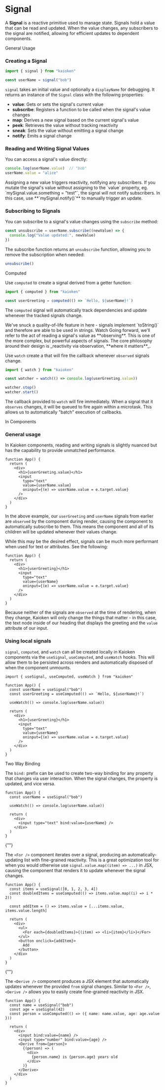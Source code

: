 

# Signal

A **Signal** is a reactive primitive used to manage state. 
Signals hold a value that can be read and updated. 
When the value changes, any subscribers to the signal are notified, 
allowing for efficient updates to dependent components.

<HighlightOnLoad id="general-usage">
  <DocsSectionHeader href="#general-usage">
    General Usage
  </DocsSectionHeader>

  ### Creating a Signal

```ts
import { signal } from "kaioken"

const userName = signal("bob")
```

`signal` takes an initial value and optionally a `displayName` 
for debugging. It returns an instance of the `Signal` class with the 
following properties:

- **value**: Gets or sets the signal's current value
- **subscribe**: Registers a function to be called when the signal's value changes
- **map**: Derives a new signal based on the current signal's value
- **peek**: Retrieves the value without tracking reactivity
- **sneak**: Sets the value without emitting a signal change
- **notify**: Emits a signal change

### Reading and Writing Signal Values

You can access a signal's value directly:

```ts
console.log(userName.value)  // "bob"
userName.value = "alice"
```
<CalloutBlock>
  Assigning a new value triggers reactivity, notifying any subscribers.
  If you mutate the signal's value without assigning to the `value` property, 
  eg. `mySignal.value.something = "test"`, the signal will not notify subscribers. 
  In this case, use **`mySignal.notify()`** to manually trigger an update.
</CalloutBlock>

### Subscribing to Signals

You can subscribe to a signal's value changes using the `subscribe` method:

```ts
const unsubscribe = userName.subscribe((newValue) => {
  console.log("Value updated:", newValue)
})
```

The subscribe function returns an `unsubscribe` function, 
allowing you to remove the subscription when needed:

```ts
unsubscribe()
```

  

</HighlightOnLoad>

<HighlightOnLoad id="computed-signals">
  <DocsSectionHeader href="#computed-signals">
    Computed
  </DocsSectionHeader>

  Use `computed` to create a signal derived from a getter function:

```ts
import { computed } from "kaioken"

const userGreeting = computed(() => `Hello, ${userName}!`)
```

The `computed` signal will automatically track dependencies and 
update whenever the tracked signals change.

<CalloutBlock variant="info">
  We've snuck a quality-of-life feature in here - signals 
implement `toString()` and therefore are able to be used in strings.
</CalloutBlock> 
</HighlightOnLoad>

<HighlightOnLoad id="signal-effects">
  <DocsSectionHeader href="#signal-effects">
    Watch
  </DocsSectionHeader>

  
<CalloutBlock>
  Going forward, we'll refer to the act of reading a signal's value 
  as **observing**. This is one of the more complex, but powerful 
  aspects of signals. The core philosophy around their design is 
  _reactivity via observation, **where it matters**_.
</CalloutBlock>

Use `watch` create a <CodePreview data={watchEffectTypePreview} /> that 
will fire the callback whenever `observed` signals change.
```ts
import { watch } from "kaioken"

const watcher = watch(() => console.log(userGreeting.value))

watcher.stop()
watcher.start()
```
The callback provided to `watch` will fire immediately. 
When a signal that it `observes` changes, it will be queued to fire again 
within a <ExternalLink href="https://developer.mozilla.org/en-US/docs/Web/API/Window/queueMicrotask">microtask</ExternalLink>. 
This allows us to automatically "batch" execution of callbacks.

</HighlightOnLoad>

<HighlightOnLoad id="usage-in-components">
  <DocsSectionHeader href="#usage-in-components">
    In Components
  </DocsSectionHeader>


### General usage

In Kaioken components, reading and writing signals is slightly nuanced
but has the capability to provide unmatched performance.

```tsx
function App() {
  return (
    <div>
      <h1>{userGreeting.value}</h1>
      <input 
        type="text" 
        value={userName.value} 
        oninput={(e) => userName.value = e.target.value} 
      />
    </div>
  )
}
```

In the above example, our `userGreeting` and `userName` signals from earlier 
are `observed` by the component during render, causing the component to 
automatically subscribe to them. This means the component and all of its 
children will be updated whenever their values change.

While this may be the desired effect, signals can be much more performant
when used for text or attributes. See the following: 

```tsx
function App() {
  return (
    <div>
      <h1>{userGreeting}</h1>
      <input 
        type="text" 
        value={userName} 
        oninput={(e) => userName.value = e.target.value} 
      />
    </div>
  )
}
```

Because neither of the signals are `observed` at the time of rendering, 
when they change, Kaioken will only change the things that matter - in 
this case, the text node inside of our heading that displays the 
greeting and the `value` attribute of our input. 


### Using local signals

`signal`, `computed`, and `watch` can all be created locally in Kaioken 
components via the `useSignal`, `useComputed`, and `useWatch` hooks. 
This will allow them to be persisted across renders and automatically 
disposed of when the component unmounts.


```tsx
import { useSignal, useComputed, useWatch } from "kaioken"

function App() {
  const userName = useSignal("bob")
  const userGreeting = useComputed(() => `Hello, ${userName}!`)

  useWatch(() => console.log(userName.value))

  return (
    <div>
      <h1>{userGreeting}</h1>
      <input 
        type="text" 
        value={userName} 
        oninput={(e) => userName.value = e.target.value} 
      />
    </div>
  )
} 
```

</HighlightOnLoad>

<HighlightOnLoad id="two-way-binding">
  <DocsSectionHeader href="#two-way-binding">
    Two Way Binding
  </DocsSectionHeader>


The `bind:` prefix can be used to create two-way binding for any property 
that changes via user interaction. When the signal changes, the property 
is updated, and vice versa.

```tsx
function App() {
  const userName = useSignal("bob")

  useWatch(() => console.log(userName.value))

  return (
    <div>
      <input type="text" bind:value={userName} />
    </div>
  )
} 
```
</HighlightOnLoad>

<HighlightOnLoad id="for-component">
  <DocsSectionHeader href="#for-component">
    {"<For />"}
  </DocsSectionHeader>


The `<For />` component iterates over a signal, producing an automatically-updating 
list with fine-grained reactivity. This is a great optimization tool for when you would otherwise 
use `signal.value.map((item) => ...)` in JSX, causing the component that renders
it to update whenever the signal changes.

```tsx
function App() {
  const items = useSignal([0, 1, 2, 3, 4])
  const doubledItems = useComputed(() => items.value.map((i) => i * 2))

  const addItem = () => items.value = [...items.value, items.value.length]

  return (
    <div>
      <ul>
        <For each={doubledItems}>{(item) => <li>{item}</li>}</For>
      </ul>
      <button onclick={addItem}>
        Add
      </button>
    </div>
  )
}
```
</HighlightOnLoad>

<HighlightOnLoad id="derive-component">
  <DocsSectionHeader href="#derive-component">
    {"<Derive />"}
  </DocsSectionHeader>


The `<Derive />` component produces a JSX element that automatically updates 
whenever the provided `from` signal changes. Similar to `<For />`, `<Derive />`
allows you to easily create fine-grained reactivity in JSX.

```tsx
function App() {
  const name = useSignal("bob")
  const age = useSignal(42)
  const person = useComputed(() => ({ name: name.value, age: age.value }))

  return (
    <div>
      <input bind:value={name} />
      <input type="number" bind:value={age} />
      <Derive from={person}>
        {(person) => (
          <div>
            {person.name} is {person.age} years old
          </div>
        )}
      </Derive>
    </div>
  )
}
```
</HighlightOnLoad>